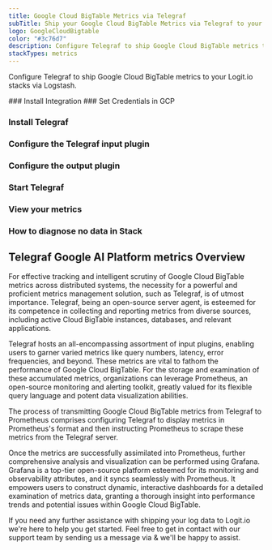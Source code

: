 ```yaml
---
title: Google Cloud BigTable Metrics via Telegraf
subTitle: Ship your Google Cloud BigTable Metrics via Telegraf to your Logit.io Stack
logo: GoogleCloudBigtable
color: "#3c76d7"
description: Configure Telegraf to ship Google Cloud BigTable metrics to Logit.io. Get started using our Telegraf Google Cloud BigTable metrics example configuration.
stackTypes: metrics
---
```


Configure Telegraf to ship Google Cloud BigTable metrics to your Logit.io stacks via Logstash.

<Steps>
  ### Install Integration
  <InstallIntegration/>
  ### Set Credentials in GCP

  <SetGCPCredentials intro="Google Cloud Bigtable, a NoSQL database service on Google Cloud, caters to large-scale, low-latency data storage and access. 
  Effective monitoring of Bigtable metrics using Telegraf, Prometheus for alerting, and Grafana for data visualization can enhance database management, leading to improved performance and data accessibility."/>

  ### Install Telegraf

  <InstallTelegraf />

  ### Configure the Telegraf input plugin

  <TelegrafStackDriverInput metric_type="bigtable.googleapis.com"/>

  ### Configure the output plugin

  <TelegrafOutputPlugin />

  ### Start Telegraf

  <StartTelegraf />

  ### View your metrics
  <LaunchStack stackType="metrics" source="Google_Cloud_BigTable_Metrics_via_Telegraf" utmMedium="metrics" utmCampaign="telegraf-GoogleCloudBigTable-metrics" />

  ### How to diagnose no data in Stack

  <DiagnoseNoData />
</Steps>

## Telegraf Google AI Platform metrics Overview

For effective tracking and intelligent scrutiny of Google Cloud BigTable metrics across distributed systems, 
the necessity for a powerful and proficient metrics management solution, such as Telegraf, is of utmost importance. 
Telegraf, being an open-source server agent, is esteemed for its competence in collecting and reporting metrics 
from diverse sources, including active Cloud BigTable instances, databases, and relevant applications.

Telegraf hosts an all-encompassing assortment of input plugins, enabling users to garner varied metrics like 
query numbers, latency, error frequencies, and beyond. These metrics are vital to fathom the performance of 
Google Cloud BigTable. For the storage and examination of these accumulated metrics, organizations can 
leverage Prometheus, an open-source monitoring and alerting toolkit, greatly valued for its flexible query 
language and potent data visualization abilities.

The process of transmitting Google Cloud BigTable metrics from Telegraf to Prometheus comprises configuring 
Telegraf to display metrics in Prometheus's format and then instructing Prometheus to scrape these metrics 
from the Telegraf server.

Once the metrics are successfully assimilated into Prometheus, further comprehensive analysis and 
visualization can be performed using Grafana. Grafana is a top-tier open-source platform esteemed 
for its monitoring and observability attributes, and it syncs seamlessly with Prometheus. 
It empowers users to construct dynamic, interactive dashboards for a detailed examination of 
metrics data, granting a thorough insight into performance trends and potential issues within Google Cloud BigTable.

If you need any further assistance with shipping your log data to Logit.io we're here to help 
you get started. Feel free to get in contact with our support team by sending us a message via <IntercomButton text="live chat" /> & we'll be happy to assist.